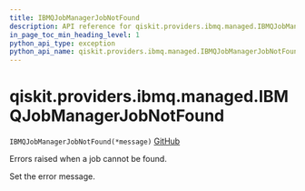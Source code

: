 ```yaml
---
title: IBMQJobManagerJobNotFound
description: API reference for qiskit.providers.ibmq.managed.IBMQJobManagerJobNotFound
in_page_toc_min_heading_level: 1
python_api_type: exception
python_api_name: qiskit.providers.ibmq.managed.IBMQJobManagerJobNotFound
---
```


# qiskit.providers.ibmq.managed.IBMQJobManagerJobNotFound

<span id="qiskit.providers.ibmq.managed.IBMQJobManagerJobNotFound" />

`IBMQJobManagerJobNotFound(*message)` [GitHub](https://github.com/qiskit/qiskit-ibmq-provider/tree/stable/0.19/qiskit/providers/ibmq/managed/exceptions.py "view source code")

Errors raised when a job cannot be found.

Set the error message.

